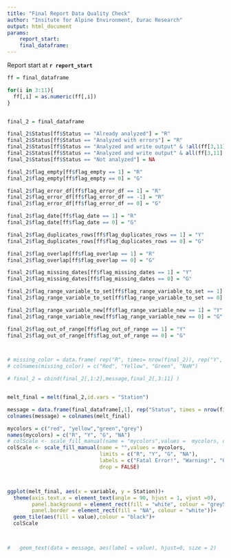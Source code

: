 ```yaml
---
title: "Final Report Data Quality Check"
author: "Insitute for Alpine Environment, Eurac Research"
output: html_document
params:
    report_start:             
    final_dataframe:
---
```



Report start at **`r report_start`**


<!-- aggiungere parte tabella che per ogni file ho la flag_df -->

```r

ff = final_dataframe

for(i in 3:11){
  ff[,i] = as.numeric(ff[,i])
}


final_2 = final_dataframe

final_2$Status[ff$Status == "Already analyzed"] = "R" 
final_2$Status[ff$Status == "Analyzed with errors"] = "R" 
final_2$Status[ff$Status == "Analyzed and write output" & !all(ff[3,11] == 0)] = "Y" 
final_2$Status[ff$Status == "Analyzed and write output" & all(ff[3,11] == 0)] = "G" 
final_2$Status[ff$Status == "Not analyzed"] = NA

final_2$flag_empty[ff$flag_empty == 1] = "R" 
final_2$flag_empty[ff$flag_empty == 0] = "G"

final_2$flag_error_df[ff$flag_error_df == 1] = "R"
final_2$flag_error_df[ff$flag_error_df == -1] = "R" 
final_2$flag_error_df[ff$flag_error_df == 0] = "G"

final_2$flag_date[ff$flag_date == 1] = "R" 
final_2$flag_date[ff$flag_date == 0] = "G"

final_2$flag_duplicates_rows[ff$flag_duplicates_rows == 1] = "Y" 
final_2$flag_duplicates_rows[ff$flag_duplicates_rows == 0] = "G"

final_2$flag_overlap[ff$flag_overlap == 1] = "R" 
final_2$flag_overlap[ff$flag_overlap == 0] = "G"

final_2$flag_missing_dates[ff$flag_missing_dates == 1] = "Y" 
final_2$flag_missing_dates[ff$flag_missing_dates == 0] = "G"

final_2$flag_range_variable_to_set[ff$flag_range_variable_to_set == 1] = "Y" 
final_2$flag_range_variable_to_set[ff$flag_range_variable_to_set == 0] = "G"

final_2$flag_range_variable_new[ff$flag_range_variable_new == 1] = "Y" 
final_2$flag_range_variable_new[ff$flag_range_variable_new == 0] = "G"

final_2$flag_out_of_range[ff$flag_out_of_range == 1] = "Y" 
final_2$flag_out_of_range[ff$flag_out_of_range == 0] = "G"



# missing_color = data.frame( rep("R", times= nrow(final_2)), rep("Y", times= nrow(final_2)),rep("G", times= nrow(final_2)),rep(NA, times= nrow(final_2)))
# colnames(missing_color) = c("Red", "Yellow", "Green", "NaN")

# final_2 = cbind(final_2[,1:2],message,final_2[,3:11] )


melt_final = melt(final_2,id.vars = "Station")

message = data.frame(final_dataframe[,1], rep("Status", times = nrow(final_dataframe)), final_dataframe [,2])
colnames(message) = colnames(melt_final)

mycolors = c("red", "yellow","green","grey")
names(mycolors) = c("R", "Y", "G", "NA")
# colScale <- scale_fill_manual(name = "mycolors",values =  mycolors, drop = FALSE)
colScale <- scale_fill_manual(name = "",values = mycolors,
                              limits = c("R", "Y", "G", "NA"),
                              labels = c("Fatal Error!", "Warning!", "OK!", "Not Evaluated!"),
                              drop = FALSE)



ggplot(melt_final, aes(x = variable, y = Station))+
  theme(axis.text.x = element_text(angle = 90, hjust = 1, vjust =0),
        panel.background = element_rect(fill = "white", colour = "grey50"),
        panel.border = element_rect(fill = "NA", colour = "white"))+
  geom_tile(aes(fill = value),colour = "black")+
  colScale



#   geom_text(data = message, aes(label = value), hjust=0, size = 2)


```

